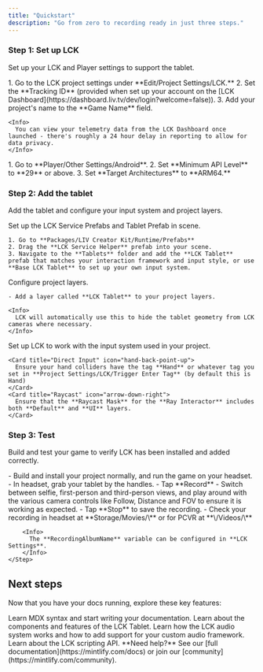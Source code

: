 ```yaml
---
title: "Quickstart"
description: "Go from zero to recording ready in just three steps."
---
```


### Step 1: Set up LCK

Set up your LCK and Player settings to support the tablet.

<AccordionGroup>
  <Accordion title="Configure LCK Settings" icon="gear">
    1. Go to the LCK project settings under **Edit/Project Settings/LCK.**
    2. Set the **Tracking ID** (provided when set up your account on the [LCK Dashboard](https://dashboard.liv.tv/dev/login?welcome=false)).
    3. Add your project's name to the **Game Name**  field.

    <Info>
      You can view your telemetry data from the LCK Dashboard once launched - there's roughly a 24 hour delay in reporting to allow for data privacy.
    </Info>
  </Accordion>
  <Accordion title="Configure Player Settings " description="Android only" icon="folder-gear">
    1. Go to **Player/Other Settings/Android**.
    2. Set **Minimum API Level** to **29** or above.
    3. Set **Target Architectures** to **ARM64.**
  </Accordion>
</AccordionGroup>

### Step 2: Add the tablet

Add the tablet and configure your input system and project layers.

<AccordionGroup>
  <Accordion title="Add Tablet and Service" icon="aperture">
    Set up the LCK Service Prefabs and Tablet Prefab in scene.

    1. Go to **Packages/LIV Creator Kit/Runtime/Prefabs**
    2. Drag the **LCK Service Helper** prefab into your scene.
    3. Navigate to the **Tablets** folder and add the **LCK Tablet** prefab that matches your interaction framework and input style, or use **Base LCK Tablet** to set up your own input system.
  </Accordion>
  <Accordion title="Configure Layers" icon="layer-group">
    Configure project layers.

    - Add a layer called **LCK Tablet** to your project layers.

    <Info>
      LCK will automatically use this to hide the tablet geometry from LCK cameras where necessary.
    </Info>
  </Accordion>
  <Accordion title="Configure Input" icon="joystick">
    Set up LCK to work with the input system used in your project.

    <Card title="Direct Input" icon="hand-back-point-up">
      Ensure your hand colliders have the tag **Hand** or whatever tag you set in **Project Settings/LCK/Trigger Enter Tag** (by default this is Hand)
    </Card>
    <Card title="Raycast" icon="arrow-down-right">
      Ensure that the **Raycast Mask** for the **Ray Interactor** includes both **Default** and **UI** layers.
    </Card>
  </Accordion>
</AccordionGroup>

### Step 3: Test

Build and test your game to verify LCK has been installed and added correctly.

<Accordion title="Build and Test" icon="rocket">
  

  <Steps>
    <Step title="Build">
      - Build and install your project normally, and run the game on your headset.
    </Step>
    <Step title="Test">
      - In headset, grab your tablet by the handles.
      - Tap **Record**
      - Switch between selfie, first-person and third-person views, and play around with the various camera controls like Follow, Distance and FOV to ensure it is working as expected.
      - Tap **Stop** to save the recording.
    </Step>
    <Step title="Review">
      - Check your recording in headset at **Storage/Movies/\<RecordingAlbumName\>** or for PCVR at **\<User\>/Videos/\<RecordingAlbumName\>**

        <Info>
          The **RecordingAlbumName** variable can be configured in **LCK Settings**.
        </Info>
    </Step>
  </Steps>
</Accordion>

## Next steps

Now that you have your docs running, explore these key features:

<CardGroup cols={2}>
  <Card title="Spawn The Camera" icon="pen-to-square" href="/essentials/markdown">
    Learn MDX syntax and start writing your documentation.
  </Card>
  <Card title="Tablet Customisation" icon="palette" href="/essentials/settings">
    Learn about the components and features of the LCK Tablet.
  </Card>
  <Card title="Add Custom Audio" icon="square-code" href="/essentials/code">
    Learn how the LCK audio system works and how to add support for your custom audio framework.
  </Card>
  <Card title="API documentation" icon="code" href="/api-reference/introduction">
    Learn about the LCK scripting API.
  </Card>
</CardGroup>

<Note>
  **Need help?** See our [full documentation](https://mintlify.com/docs) or join our [community](https://mintlify.com/community).
</Note>